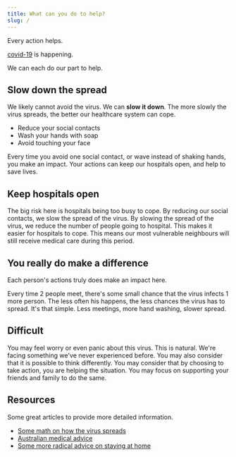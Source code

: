 ```yaml
---
title: What can you do to help?
slug: /
---
```


Every action helps.

[covid-19](https://en.wikipedia.org/wiki/Covid_19) is happening.

We can each do our part to help.

## Slow down the spread

We likely cannot avoid the virus. We can **slow it down**. The more slowly the virus spreads, the better our healthcare system can cope.

* Reduce your social contacts
* Wash your hands with soap
* Avoid touching your face

Every time you avoid one social contact, or wave instead of shaking hands, you make an impact. Your actions can keep our hospitals open, and help to save lives.

## Keep hospitals open

The big risk here is hospitals being too busy to cope. By reducing our social contacts, we slow the spread of the virus. By slowing the spread of the virus, we reduce the number of people going to hospital. This makes it easier for hospitals to cope. This means our most vulnerable neighbours will still receive medical care during this period.

## You really do make a difference

Each person's actions truly does make an impact here.

Every time 2 people meet, there's some small chance that the virus infects 1 more person. The less often his happens, the less chances the virus has to spread. It's that simple. Less meetings, more hand washing, slower spread.

## Difficult

You may feel worry or even panic about this virus. This is natural. We're facing something we've never experienced before. You may also consider that it is possible to think differently. You may consider that by choosing to take action, you are helping the situation. You may focus on supporting your friends and family to do the same.

## Resources

Some great articles to provide more detailed information.

* [Some math on how the virus spreads](https://www.fast.ai/2020/03/09/coronavirus/)
* [Australian medical advice](https://www.gps-can.com.au/covid19-basics/a-guide)
* [Some more radical advice on staying at home](https://staythefuckhome.com)
